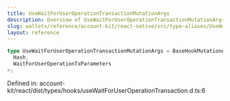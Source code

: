 ```yaml
---
title: UseWaitForUserOperationTransactionMutationArgs
description: Overview of UseWaitForUserOperationTransactionMutationArgs
slug: wallets/reference/account-kit/react-native/src/type-aliases/UseWaitForUserOperationTransactionMutationArgs
layout: reference
---
```


```ts
type UseWaitForUserOperationTransactionMutationArgs = BaseHookMutationArgs<
  Hash,
  WaitForUserOperationTxParameters
>;
```

Defined in: account-kit/react/dist/types/hooks/useWaitForUserOperationTransaction.d.ts:6
